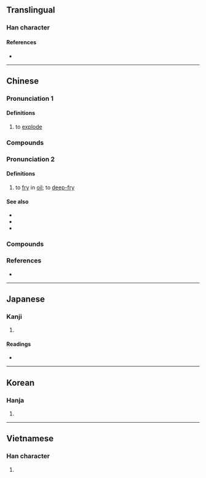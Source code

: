 {{character info/new}}
==Translingual==

===Han character===
{{Han char|rn=86|rad=火|as=05|sn=9|four=98811|canj=FOS|ids=⿰火乍}}

====References====
* {{Han ref|kx=0669.101|dkj=18979|dj=1078.140|hdz=32196.010|uh=70B8|ud=28856|bh=ACB5|bd=44213}}

----

==Chinese==
{{zh-forms}}

{{attention|nan|please check}}

===Pronunciation 1===
{{zh-pron
|m=zhà
|c=zaa3
|h=pfs=
|md=
|mn=chà
|w=
|mc=
|oc=n,1
|ma=y
|cat=v
}}

====Definitions====
{{zh-hanzi}}

# to [[explode]]

===Compounds===
{{zh-der|炸彈|爆炸|炸死|爆炸品|爆炸物|轟炸|轟炸機|人肉炸彈|定時炸彈|炸藥|炸藥包|炸毀|爆炸物品|爆炸頭|氣炸|大爆炸|人口爆炸|瓦斯爆炸|生活大炸彈|汽車炸彈|炸掉|核炸彈|狂轟濫炸|集束炸彈|自製炸彈|核轟炸機|裂變炸彈|炸垮|炸雷|計時炸彈|深水炸彈|簡易爆炸裝置|炸碎}}

===Pronunciation 2===
{{theaji|chòaⁿ/chia̍h}}
{{zh-pron
|m=炸
|c=zaa3
|h=pfs=
|md=
|mn=chòaⁿ/chia̍h
|w=
|mc=
|oc=n,2
|cat=v
}}

====Definitions====
{{zh-hanzi}}

# to [[fry]] in [[oil]]; to [[deep-fry]]

====See also====
* {{zh-l|煸}}
* {{zh-l|炒}}
* {{zh-l|煎}}

===Compounds===
{{zh-der|煎炸|油炸|炸醬麵|炸魚|炸薯條|炸土豆條|炸土豆條二|炸糕|煎炸食品|炸雞|炸丸子|炸薯片|炸土豆片|油炸圈餅|炸兩|炸煳|炸醬|炸豆腐|炸茄盒|炸大蝦|椒鹽炸蝦|軟炸里脊|軟炸里脊肉}}

===References===
* {{thcwd|5191}}

----

==Japanese==

===Kanji===
{{ja-kanji|grade=|rs=火05}}

# {{defn|lang=ja|sort=火05}}

====Readings====
* {{ja-readings|on=[[さく]] (saku), [[さ]] (sa), [[さつ]] (satsu)|kun=[[あげる]] (ageru)}}

----

==Korean==

===Hanja===
{{ko-hanja|hangeul=작|eumhun=|rv=jak|mr=chak|y=cak}}

# {{defn|lang=ko|sort=火05}}

----

==Vietnamese==

===Han character===
{{vi-hantu|[[tạc]]|rs=火05}}

# {{defn|lang=vi|sort=火05}}